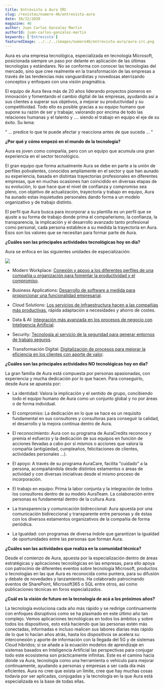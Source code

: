 ```yaml
---
title: Entrevista a Aura IRC
slug: /revistas/numero-46/entrevista-aura
date: 30/12/2020
magazine: 46
author: Juan Carlos Gonzalez Martin
authorId: juan-carlos-gonzalez-martin
keywords: ['Entrevista']
featuredImage: ../../../images/numero46/entrevista-aura/aura-irc.png
---
```






Aura es una empresa tecnológica, especializada en tecnología Microsoft,
posicionada siempre un paso por delante en aplicación de las últimas
tecnologías y estándares. No se conforma con conocer las tecnologías del
mercado, sino que cree realmente en la transformación de las empresas a
través de las tendencias más vanguardistas y novedosas aterrizando
conceptos y enfoques con una visión pragmática.

El equipo de Aura lleva más de 20 años liderando proyectos pioneros en
innovación y fomentando el cambio digital de las empresas, ayudando así
a sus clientes a superar sus objetivos, a mejorar su productividad y su
competitividad. Todo ello es posible gracias a su equipo humano que
supone su razón de ser y trabajar, valorando por encima de todo las
relaciones humanas y el talento y .... siendo el trabajo en equipo el
eje de su éxito. Su lema:

" ... predice lo que te puede afectar y reacciona antes de que suceda
... "

**¿Por qué y cómo empezó en el mundo de la tecnología?**

Aura es joven como compañía, pero con un equipo que acumula una gran
experiencia en el sector tecnológico.

El gran equipo que forma actualmente Aura se debe en parte a la unión de
perfiles polivalentes, conocidos ampliamente en el sector y que han
aunado su experiencia, basada en distintas trayectorias profesionales en
diferentes empresas, que en muchas ocasiones han coincidido en diversas
etapas de su evolución, lo que hace que el nivel de confianza y
compromiso sea pleno, con objetivo de actualización, trayectoria y
trabajo en equipo, Aura ha aunado estas inquietudes personales dando
forma a un modelo organizativo y de trabajo distinto.

El perfil que Aura busca para incorporar a su plantilla es un perfil que
se ajuste a su forma de trabajo donde prima el compañerismo, la
confianza, la transparencia, la implicación y el desarrollo avanzado
tanto profesional como personal, cada persona establece a su medida la
trayectoria en Aura. Esos son los valores que se necesitan para formar
parte de Aura.

**¿Cuáles son las principales actividades tecnológicas hoy en día?**

Aura se enfoca en las siguientes unidades de especialización:

![](../../../images/numero46/entrevista-aura/image1.png)

- Modern Workplace: [Conexión y apoyo a los diferentes perfiles de una
compañía u organización para fomentar la productividad y el
compromiso](https://auragroup.es/servicios/modern-workplace/).

- Business Applications: [Desarrollo de software a medida para
proporcionar una funcionalidad
empresarial](https://auragroup.es/servicios/business-applications/).

- Cloud Solutions: [Los servicios de infraestructura hacen a las compañías
más
productivas](https://auragroup.es/servicios/aplicaciones-y-soluciones-cloud/),
rápida adaptación a necesidades y ahorro de costes.

- Data & AI: [Integración más avanzada en los procesos de negocio con
Inteligencia Artificial](https://auragroup.es/servicios/data-ia/).

- Security: [Tecnología al servicio de la seguridad para generar entornos
de trabajo seguros](https://auragroup.es/servicios/seguridad-it/).

- Transformación Digital: [Digitalización de procesos para mejorar la
eficiencia en los clientes con aporte de
valor](https://auragroup.es/servicios/transformacion-digital/).

**¿Cuáles son las principales actividades NO tecnológicas hoy en día?**

La gran familia de Aura está compuesta por personas apasionadas, con
experiencia y mucha dedicación por lo que hacen. Para conseguirlo,
desde Aura se apuesta por:

-   La identidad: Valora la implicación y el sentido de grupo, concibiendo todo el equipo humano de Aura como un conjunto global y no por áreas o de forma individual.

-   El compromiso: La dedicación en lo que se hace es un requisito fundamental en sus consultores y consultoras para conseguir la calidad, el desarrollo y la mejora continua dentro de Aura.

-   El reconocimiento: Aura con su programa de AuraCredits reconoce y premia el esfuerzo y la dedicación de sus equipos en función de acciones llevadas a cabo por sí mismos o acciones que valora la compañía (antigüedad, cumpleaños, felicitaciones de clientes, actividades personales ...).

-   El apoyo: A través de su programa AuraCare, facilita "cuidado" a la persona, acompañándola desde distintos estamentos o áreas de actividad y con diversas iniciativas desde el mismo proceso de incorporación.

-   El trabajo en equipo: Prima la labor conjunta y la integración de todos los consultores dentro de su modelo AuraTeam. La colaboración entre personas es fundamental dentro de la cultura Aura.

-   La transparencia y comunicación bidireccional: Aura apuesta por una comunicación bidireccional y transparente entre personas y de éstas con los diversos estamentos organizativos de la compañía de forma periódica.

-   La Igualdad: con programas de diversa índole que garantizan la igualdad de oportunidades entre las personas que forman Aura.

**¿Cuáles son las actividades que realiza en la comunidad técnica?**

Desde el comienzo de Aura, apuesta por la especialización dentro de
áreas estratégicas y aplicaciones tecnológicas en las empresas, para
ello apoya con patrocinio de diferentes eventos sobre tecnología
Microsoft, productos o tecnologías en las que Aura es reconocida como
puntera, para su difusión y debate de novedades y lanzamientos. Ha
colaborado patrocinando eventos de SharePoint, Microsoft365 o SQL entre
otros, así como publicaciones técnicas en foros especializados.

**¿Cuál es la visión de futuro en la tecnología de acá a los próximos
años?**

La tecnología evoluciona cada año más rápido y se redirige continuamente
con enfoques disruptivos como se ha plasmado en este último año tan
complejo. Vemos aplicaciones tecnológicas en todos los ámbitos y sobre
todos los dispositivos, esto está haciendo que las personas estén más
conectadas, informadas e incluso realicen sus labores diarias más rápido
de lo que lo hacían años atrás, hasta los dispositivos se acelera su
interconexión y aporte de información con la llegada del 5G y de
sistemas Cloud híbridos; si se añade a la ecuación modelos de
aprendizaje en sistemas basados en Inteligencia Artificial las
perspectivas para conjugar todo este ecosistema son prácticamente
infinitas. Este es el camino hacia dónde va Aura, tecnología como una
herramienta o vehículo para mejorar continuamente, ayudando a personas y
empresas a ser cada día más eficientes. Aura no cree que exista un
límite, cree que hay muchas cosas todavía por ser aplicadas, conjugadas
y la tecnología en la que Aura está especializada es la base de todas
ellas.